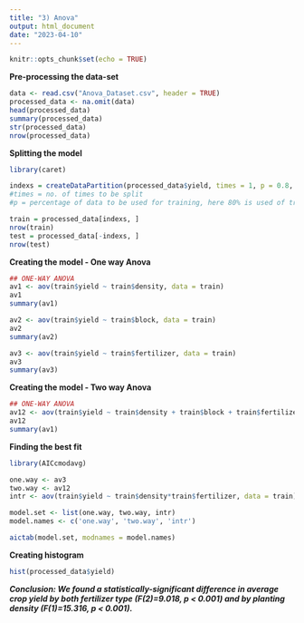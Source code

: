 ```yaml
---
title: "3) Anova"
output: html_document
date: "2023-04-10"
---
```


```r
knitr::opts_chunk$set(echo = TRUE)
```

**Pre-processing the data-set**
```r
data <- read.csv("Anova_Dataset.csv", header = TRUE)
processed_data <- na.omit(data)
head(processed_data)
summary(processed_data)
str(processed_data)
nrow(processed_data)
```

**Splitting the model**
```r
library(caret)

indexs = createDataPartition(processed_data$yield, times = 1, p = 0.8, list = F) 
#times = no. of times to be split
#p = percentage of data to be used for training, here 80% is used of training and 20% for testing

train = processed_data[indexs, ]
nrow(train)
test = processed_data[-indexs, ]
nrow(test)
```

**Creating the model - One way Anova**
```r
## ONE-WAY ANOVA
av1 <- aov(train$yield ~ train$density, data = train)
av1
summary(av1)

av2 <- aov(train$yield ~ train$block, data = train)
av2
summary(av2)

av3 <- aov(train$yield ~ train$fertilizer, data = train)
av3
summary(av3)
```

**Creating the model - Two way Anova**
```r
## ONE-WAY ANOVA
av12 <- aov(train$yield ~ train$density + train$block + train$fertilizer, data = train)
av12
summary(av1)
```

**Finding the best fit**
```r
library(AICcmodavg)

one.way <- av3
two.way <- av12
intr <- aov(train$yield ~ train$density*train$fertilizer, data = train)

model.set <- list(one.way, two.way, intr)
model.names <- c('one.way', 'two.way', 'intr')

aictab(model.set, modnames = model.names)
```

**Creating histogram**
```r
hist(processed_data$yield)
```

***Conclusion: We found a statistically-significant difference in average crop yield by both fertilizer type (F(2)=9.018, p < 0.001) and by planting density (F(1)=15.316, p < 0.001).***